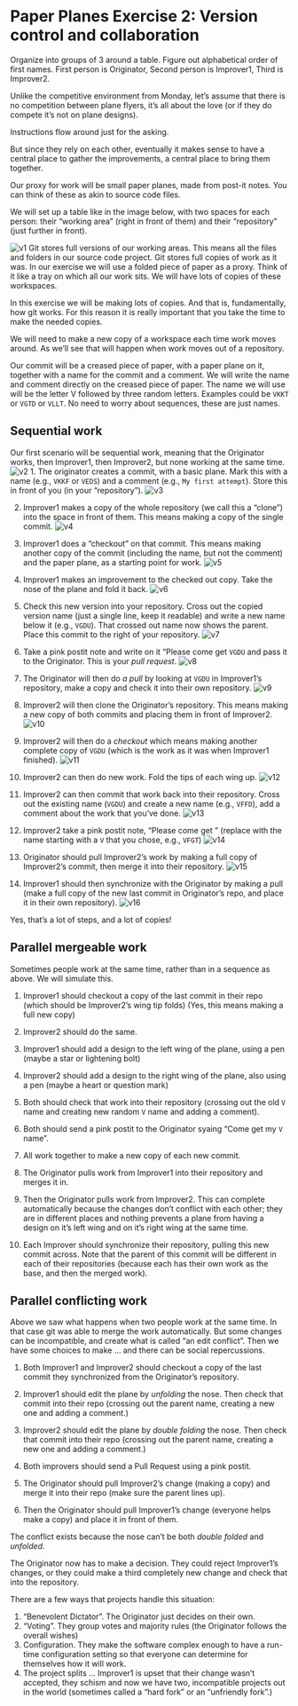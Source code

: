 # Paper Planes Exercise 2: Version control and collaboration {#sec-planes-git}

Organize into groups of 3 around a table. Figure out alphabetical order of first names. First person is Originator, Second person is Improver1, Third is Improver2.

Unlike the competitive environment from Monday, let's assume that there is no competition between plane flyers, it's all about the love (or if they do compete it's not on plane designs).

Instructions flow around just for the asking.

But since they rely on each other, eventually it makes sense to have a central place to gather the improvements, a central place to bring them together.

Our proxy for work will be small paper planes, made from post-it notes. You can think of these as akin to source code files.

We will set up a table like in the image below, with two spaces for each person: their "working area" (right in front of them) and their "repository" (just further in front).

![v1](paper_planes_git_files/paper_planes_git_files_v-01.png)
Git stores full versions of our working areas. This means all the files and folders in our source code project. Git stores full copies of work as it was. In our exercise we will use a folded piece of paper as a proxy. Think of it like a tray on which all our work sits. We will have lots of copies of these workspaces.

In this exercise we will be making lots of copies. And that is, fundamentally, how git works. For this reason it is really important that you take the time to make the needed copies.

We will need to make a new copy of a workspace each time work moves around. As we'll see that will happen when work moves out of a repository.

Our commit will be a creased piece of paper, with a paper plane on it, together with a name for the commit and a comment. We will write the name and comment directly on the creased piece of paper. The name we will use will be the letter V followed by three random letters. Examples could be `VKKT` or `VGTD` or `VLLT`. No need to worry about sequences, these are just names.

## Sequential work

Our first scenario will be sequential work, meaning that the Originator works, then Improver1, then Improver2, but none working at the same time.
![v2](paper_planes_git_files/paper_planes_git_files_v-02.png)
1.  The originator creates a commit, with a basic plane. Mark this with a name (e.g., `VKKF` or `VEDS`) and a comment (e.g., `My first attempt`). Store this in front of you (in your "repository").
![v3](paper_planes_git_files/paper_planes_git_files_v-03.png)

2.  Improver1 makes a copy of the whole repository (we call this a "clone") into the space in front of them. This means making a copy of the single commit.
![v4](paper_planes_git_files/paper_planes_git_files_v-04.png)


3.  Improver1 does a "checkout" on that commit. This means making another copy of the commit (including the name, but not the comment) and the paper plane, as a starting point for work.
![v5](paper_planes_git_files/paper_planes_git_files_v-05.png)

4.  Improver1 makes an improvement to the checked out copy. Take the nose of the plane and fold it back.
![v6](paper_planes_git_files/paper_planes_git_files_v-06.png)


5.  Check this new version into your repository. Cross out the copied version name (just a single line, keep it readable) and write a new name below it (e.g., `VGDU`). That crossed out name now shows the parent. Place this commit to the right of your repository.
![v7](paper_planes_git_files/paper_planes_git_files_v-07.png)

6.  Take a pink postit note and write on it "Please come get `VGDU` and pass it to the Originator. This is your *pull request*.
![v8](paper_planes_git_files/paper_planes_git_files_v-08.png)

7.  The Originator will then do *a pull* by looking at `VGDU` in Improver1's repository, make a copy and check it into their own repository.
![v9](paper_planes_git_files/paper_planes_git_files_v-09.png)

8.  Improver2 will then clone the Originator's repository. This means making a new copy of both commits and placing them in front of Improver2.
![v10](paper_planes_git_files/paper_planes_git_files_v-10.png)

9.  Improver2 will then do a *checkout* which means making another complete copy of `VGDU` (which is the work as it was when Improver1 finished).
![v11](paper_planes_git_files/paper_planes_git_files_v-11.png)

10. Improver2 can then do new work. Fold the tips of each wing up.
![v12](paper_planes_git_files/paper_planes_git_files_v-12.png)

11. Improver2 can then commit that work back into their repository. Cross out the existing name (`VGDU`) and create a new name (e.g., `VFFD`), add a comment about the work that you've done.
![v13](paper_planes_git_files/paper_planes_git_files_v-13.png)
12. Improver2 take a pink postit note, "Please come get <new name>" (replace <new name> with the name starting with a `V` that you chose, e.g., `VFGT`)
![v14](paper_planes_git_files/paper_planes_git_files_v-14.png)

13. Originator should pull Improver2's work by making a full copy of Improver2's commit, then merge it into their repository.
 ![v15](paper_planes_git_files/paper_planes_git_files_v-15.png)

14. Improver1 should then synchronize with the Originator by making a pull (make a full copy of the new last commit in Originator's repo, and place it in their own repository).
![v16](paper_planes_git_files/paper_planes_git_files_v-16.png)

Yes, that's a lot of steps, and a lot of copies!

## Parallel mergeable work

Sometimes people work at the same time, rather than in a sequence as above. We will simulate this.

1.  Improver1 should checkout a copy of the last commit in their repo (which should be Improver2's wing tip folds) (Yes, this means making a full new copy)

2.  Improver2 should do the same.

3.  Improver1 should add a design to the left wing of the plane, using a pen (maybe a star or lightening bolt)

4.  Improver2 should add a design to the right wing of the plane, also using a pen (maybe a heart or question mark)

5.  Both should check that work into their repository (crossing out the old `V` name and creating new random `V` name and adding a comment).

6.  Both should send a pink postit to the Originator syaing "Come get my `V` name".

7.  All work together to make a new copy of each new commit.

8.  The Originator pulls work from Improver1 into their repository and merges it in.

9.  Then the Originator pulls work from Improver2. This can complete automatically because the changes don't conflict with each other; they are in different places and nothing prevents a plane from having a design on it's left wing and on it's right wing at the same time.

10. Each Improver should synchronize their repository, pulling this new commit across. Note that the parent of this commit will be different in each of their repositories (because each has their own work as the base, and then the merged work).

## Parallel conflicting work

Above we saw what happens when two people work at the same time. In that case git was able to merge the work automatically. But some changes can be incompatible, and create what is called "an edit conflict". Then we have some choices to make ... and there can be social repercussions.

1.  Both Improver1 and Improver2 should checkout a copy of the last commit they synchronized from the Originator's repository.

2.  Improver1 should edit the plane by *unfolding* the nose. Then check that commit into their repo (crossing out the parent name, creating a new one and adding a comment.)

3.  Improver2 should edit the plane by *double folding* the nose. Then check that commit into their repo (crossing out the parent name, creating a new one and adding a comment.)

4.  Both improvers should send a Pull Request using a pink postit.

5.  The Originator should pull Improver2's change (making a copy) and merge it into their repo (make sure the parent lines up).

6.  Then the Originator should pull Improver1's change (everyone helps make a copy) and place it in front of them.

The conflict exists because the nose can't be both *double folded* and *unfolded*.

The Originator now has to make a decision. They could reject Improver1's changes, or they could make a third completely new change and check that into the repository.

There are a few ways that projects handle this situation:

1.  "Benevolent Dictator". The Originator just decides on their own.
2.  "Voting". They group votes and majority rules (the Originator follows the overall wishes)
3.  Configuration. They make the software complex enough to have a run-time configuration setting so that everyone can determine for themselves how it will work.
4.  The project splits ... Improver1 is upset that their change wasn't accepted, they schism and now we have two, incompatible projects out in the world (sometimes called a "hard fork" or an "unfriendly fork".)
